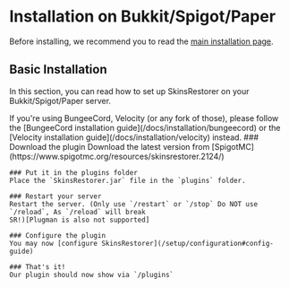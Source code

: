 
# Installation on Bukkit/Spigot/Paper

Before installing, we recommend you to read the [main installation page](/docs/installation).

## Basic Installation

In this section, you can read how to set up SkinsRestorer on your Bukkit/Spigot/Paper server.

<Callout type="info" emoji="ℹ️">
    If you're using BungeeCord, Velocity (or any fork of those), please follow the [BungeeCord installation guide](/docs/installation/bungeecord)
    or the [Velocity installation guide](/docs/installation/velocity) instead.
</Callout>

<Steps>
    ### Download the plugin
    Download the latest version from [SpigotMC](https://www.spigotmc.org/resources/skinsrestorer.2124/)

    ### Put it in the plugins folder
    Place the `SkinsRestorer.jar` file in the `plugins` folder.

    ### Restart your server
    Restart the server. (Only use `/restart` or `/stop` Do NOT use `/reload`, As `/reload` will break
    SR!)[Plugman is also not supported]

    ### Configure the plugin
    You may now [configure SkinsRestorer](/setup/configuration#config-guide)

    ### That's it!
    Our plugin should now show via `/plugins`
</Steps>
